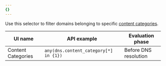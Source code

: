 ```yaml
---
{}
---
```


Use this selector to filter domains belonging to specific [content categories](/cloudflare-one/policies/gateway/domain-categories/#content-categories).

| UI name            | API example                           | Evaluation phase      |
| ------------------ | ------------------------------------- | --------------------- |
| Content Categories | `any(dns.content_category[*] in {1})` | Before DNS resolution |
